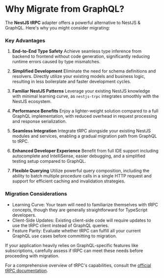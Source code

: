 
# Why Migrate from GraphQL?

The **NestJS tRPC** adapter offers a powerful alternative to NestJS & GraphQL. Here's why you might consider migrating:

### Key Advantages

1. **End-to-End Type Safety**
Achieve seamless type inference from backend to frontend without code generation, significantly reducing runtime errors caused by type mismatches.

2. **Simplified Development**
Eliminate the need for schema definitions and resolvers. Directly utilize your existing models and business logic, resulting in less boilerplate and faster development cycles.

3. **Familiar NestJS Patterns**
Leverage your existing NestJS knowledge with minimal learning curve, as `nestjs-trpc` integrates smoothly with the NestJS ecosystem.

4. **Performance Benefits**
Enjoy a lighter-weight solution compared to a full GraphQL implementation, with reduced overhead in request processing and response serialization.

5. **Seamless Integration**
Integrate tRPC alongside your existing NestJS modules and services, enabling a gradual migration path from GraphQL to tRPC.

6. **Enhanced Developer Experience**
Benefit from full IDE support including autocomplete and IntelliSense, easier debugging, and a simplified testing setup compared to GraphQL.

7. **Flexible Querying**
Utilize powerful query composition, including the ability to batch multiple procedure calls in a single HTTP request and support for efficient caching and invalidation strategies.

### Migration Considerations

- Learning Curve: Your team will need to familiarize themselves with tRPC concepts, though they are generally straightforward for TypeScript developers.
- Client-Side Updates: Existing client-side code will require updates to use the tRPC client instead of GraphQL queries.
- Feature Parity: Evaluate whether tRPC can fulfill all your current GraphQL use cases before committing to migration.

<Callout type="warning">
  If your application heavily relies on GraphQL-specific features like subscriptions, carefully assess if tRPC can meet these needs before proceeding with migration.
</Callout>

For a comprehensive overview of tRPC's capabilities, consult the [official tRPC documentation](https://trpc.io/docs).